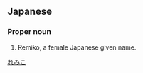 ==Japanese==
{{ja-kanjitab|礼|実|子}}

===Proper noun===
{{ja-pos|proper|れみこ}}
# Remiko, a female Japanese given name.

[[Category:Japanese female given names|れみこ]]